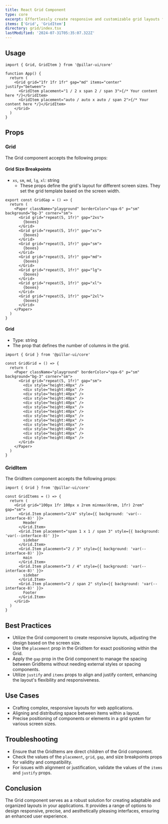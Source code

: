 ```yaml
---
title: React Grid Component
type: core
excerpt: Effortlessly create responsive and customizable grid layouts for your React applications. Arrange content with flexibility and precision using a versatile Grid component.
items: ['Grid', 'GridItem']
directory: grid/index.tsx
lastModified: '2024-07-31T05:35:07.322Z'
---
```


## Usage

```tsx showLineNumbers title="Grid.tsx"
import { Grid, GridItem } from '@pillar-ui/core'

function App() {
  return (
    <Grid grid="1fr 1fr 1fr" gap="md" items="center" justify="between">
      <GridItem placement="1 / 2 x span 2 / span 3">{/* Your content here */}</GridItem>
      <GridItem placement="auto / auto x auto / span 2">{/* Your content here */}</GridItem>
    </Grid>
  )
}
```

## Props

### Grid

The Grid component accepts the following props:

#### Grid Size Breakpoints

- `xs`, `sm`, `md`, `lg`, `xl`: string
  - These props define the grid's layout for different screen sizes. They set the grid template based on the screen width.

<GridGap />

```tsx showLineNumbers title="Code.tsx"
export const GridGap = () => {
  return (
    <Paper className="playground" borderColor="opa-6" p="sm" background="bg-3" corner="sm">
      <Grid grid="repeat(5, 1fr)" gap="2xs">
        {boxes}
      </Grid>
      <Grid grid="repeat(5, 1fr)" gap="xs">
        {boxes}
      </Grid>
      <Grid grid="repeat(5, 1fr)" gap="sm">
        {boxes}
      </Grid>
      <Grid grid="repeat(5, 1fr)" gap="md">
        {boxes}
      </Grid>
      <Grid grid="repeat(5, 1fr)" gap="lg">
        {boxes}
      </Grid>
      <Grid grid="repeat(5, 1fr)" gap="xl">
        {boxes}
      </Grid>
      <Grid grid="repeat(5, 1fr)" gap="2xl">
        {boxes}
      </Grid>
    </Paper>
  )
}
```

#### Grid

- Type: string
- The prop that defines the number of columns in the grid.

<GridGrid />

```tsx showLineNumbers title="Code.tsx"
import { Grid } from '@pillar-ui/core'

const GridGrid = () => {
  return (
    <Paper className="playground" borderColor="opa-6" p="sm" background="bg-3" corner="sm">
      <Grid grid="repeat(5, 1fr)" gap="sm">
        <div style="height:40px" />
        <div style="height:40px" />
        <div style="height:40px" />
        <div style="height:40px" />
        <div style="height:40px" />
        <div style="height:40px" />
        <div style="height:40px" />
        <div style="height:40px" />
        <div style="height:40px" />
        <div style="height:40px" />
        <div style="height:40px" />
        <div style="height:40px" />
        <div style="height:40px" />
      </Grid>
    </Paper>
  )
}
```

### GridItem

The GridItem component accepts the following props:

<Item />

```tsx showLineNumbers title="Code.tsx"
import { Grid } from '@pillar-ui/core'

const GridItems = () => {
  return (
    <Grid grid="100px 1fr 100px x 2rem minmax(6rem, 1fr) 2rem" gap="sm">
      <Grid.Item placement="2/4" style={{ background: 'var(--interface-8)' }}>
        Header
      </Grid.Item>
      <Grid.Item placement="span 1 x 1 / span 3" style={{ background: 'var(--interface-8)' }}>
        sidebar
      </Grid.Item>
      <Grid.Item placement="2 / 3" style={{ background: 'var(--interface-8)' }}>
        main
      </Grid.Item>
      <Grid.Item placement="3 / 4" style={{ background: 'var(--interface-8)' }}>
        sidebar
      </Grid.Item>
      <Grid.Item placement="2 / span 2" style={{ background: 'var(--interface-8)' }}>
        Footer
      </Grid.Item>
    </Grid>
  )
}
```

## Best Practices

- Utilize the Grid component to create responsive layouts, adjusting the design based on the screen size.
- Use the `placement` prop in the GridItem for exact positioning within the Grid.
- Apply the `gap` prop in the Grid component to manage the spacing between GridItems without needing external styles or spacing components.
- Utilize `justify` and `items` props to align and justify content, enhancing the layout's flexibility and responsiveness.

## Use Cases

- Crafting complex, responsive layouts for web applications.
- Aligning and distributing space between items within a layout.
- Precise positioning of components or elements in a grid system for various screen sizes.

## Troubleshooting

- Ensure that the GridItems are direct children of the Grid component.
- Check the values of the `placement`, `grid`, `gap`, and size breakpoints props for validity and compatibility.
- For issues with alignment or justification, validate the values of the `items` and `justify` props.

## Conclusion

The Grid component serves as a robust solution for creating adaptable and organized layouts in your applications. It provides a range of options to design responsive, precise, and aesthetically pleasing interfaces, ensuring an enhanced user experience.
